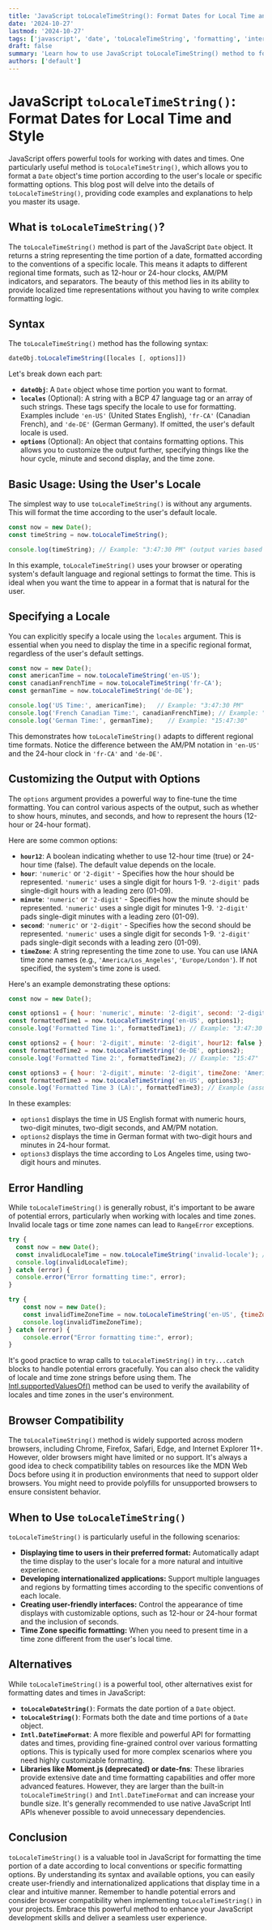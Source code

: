 ```yaml
---
title: 'JavaScript toLocaleTimeString(): Format Dates for Local Time and Style'
date: '2024-10-27'
lastmod: '2024-10-27'
tags: ['javascript', 'date', 'toLocaleTimeString', 'formatting', 'internationalization', 'i18n', 'time format']
draft: false
summary: 'Learn how to use JavaScript toLocaleTimeString() method to format dates and times according to the user locale or specified options. Discover practical examples for customizing time display in various formats.'
authors: ['default']
---
```


# JavaScript `toLocaleTimeString()`: Format Dates for Local Time and Style

JavaScript offers powerful tools for working with dates and times. One particularly useful method is `toLocaleTimeString()`, which allows you to format a `Date` object's time portion according to the user's locale or specific formatting options. This blog post will delve into the details of `toLocaleTimeString()`, providing code examples and explanations to help you master its usage.

## What is `toLocaleTimeString()`?

The `toLocaleTimeString()` method is part of the JavaScript `Date` object. It returns a string representing the time portion of a date, formatted according to the conventions of a specific locale.  This means it adapts to different regional time formats, such as 12-hour or 24-hour clocks, AM/PM indicators, and separators.  The beauty of this method lies in its ability to provide localized time representations without you having to write complex formatting logic.

## Syntax

The `toLocaleTimeString()` method has the following syntax:

```javascript
dateObj.toLocaleTimeString([locales [, options]])
```

Let's break down each part:

*   **`dateObj`**:  A `Date` object whose time portion you want to format.
*   **`locales`** (Optional):  A string with a BCP 47 language tag or an array of such strings. These tags specify the locale to use for formatting. Examples include `'en-US'` (United States English), `'fr-CA'` (Canadian French), and `'de-DE'` (German Germany). If omitted, the user's default locale is used.
*   **`options`** (Optional):  An object that contains formatting options. This allows you to customize the output further, specifying things like the hour cycle, minute and second display, and the time zone.

## Basic Usage: Using the User's Locale

The simplest way to use `toLocaleTimeString()` is without any arguments.  This will format the time according to the user's default locale.

```javascript
const now = new Date();
const timeString = now.toLocaleTimeString();

console.log(timeString); // Example: "3:47:30 PM" (output varies based on your locale)
```

In this example, `toLocaleTimeString()` uses your browser or operating system's default language and regional settings to format the time. This is ideal when you want the time to appear in a format that is natural for the user.

## Specifying a Locale

You can explicitly specify a locale using the `locales` argument. This is essential when you need to display the time in a specific regional format, regardless of the user's default settings.

```javascript
const now = new Date();
const americanTime = now.toLocaleTimeString('en-US');
const canadianFrenchTime = now.toLocaleTimeString('fr-CA');
const germanTime = now.toLocaleTimeString('de-DE');

console.log('US Time:', americanTime);   // Example: "3:47:30 PM"
console.log('French Canadian Time:', canadianFrenchTime); // Example: "15:47:30"
console.log('German Time:', germanTime);    // Example: "15:47:30"
```

This demonstrates how `toLocaleTimeString()` adapts to different regional time formats.  Notice the difference between the AM/PM notation in `'en-US'` and the 24-hour clock in `'fr-CA'` and `'de-DE'`.

## Customizing the Output with Options

The `options` argument provides a powerful way to fine-tune the time formatting. You can control various aspects of the output, such as whether to show hours, minutes, and seconds, and how to represent the hours (12-hour or 24-hour format).

Here are some common options:

*   **`hour12`**:  A boolean indicating whether to use 12-hour time (true) or 24-hour time (false). The default value depends on the locale.
*   **`hour`**: `'numeric'` or `'2-digit'` - Specifies how the hour should be represented. `'numeric'` uses a single digit for hours 1-9. `'2-digit'` pads single-digit hours with a leading zero (01-09).
*   **`minute`**: `'numeric'` or `'2-digit'` - Specifies how the minute should be represented. `'numeric'` uses a single digit for minutes 1-9. `'2-digit'` pads single-digit minutes with a leading zero (01-09).
*   **`second`**: `'numeric'` or `'2-digit'` - Specifies how the second should be represented. `'numeric'` uses a single digit for seconds 1-9. `'2-digit'` pads single-digit seconds with a leading zero (01-09).
*   **`timeZone`**:  A string representing the time zone to use. You can use IANA time zone names (e.g., `'America/Los_Angeles'`, `'Europe/London'`). If not specified, the system's time zone is used.

Here's an example demonstrating these options:

```javascript
const now = new Date();

const options1 = { hour: 'numeric', minute: '2-digit', second: '2-digit', hour12: true };
const formattedTime1 = now.toLocaleTimeString('en-US', options1);
console.log('Formatted Time 1:', formattedTime1); // Example: "3:47:30 PM"

const options2 = { hour: '2-digit', minute: '2-digit', hour12: false };
const formattedTime2 = now.toLocaleTimeString('de-DE', options2);
console.log('Formatted Time 2:', formattedTime2); // Example: "15:47"

const options3 = { hour: '2-digit', minute: '2-digit', timeZone: 'America/Los_Angeles' };
const formattedTime3 = now.toLocaleTimeString('en-US', options3);
console.log('Formatted Time 3 (LA):', formattedTime3); // Example (assuming current time): "12:47" (in Los Angeles Time)
```

In these examples:

*   `options1` displays the time in US English format with numeric hours, two-digit minutes, two-digit seconds, and AM/PM notation.
*   `options2` displays the time in German format with two-digit hours and minutes in 24-hour format.
*   `options3` displays the time according to Los Angeles time, using two-digit hours and minutes.

## Error Handling

While `toLocaleTimeString()` is generally robust, it's important to be aware of potential errors, particularly when working with locales and time zones.  Invalid locale tags or time zone names can lead to `RangeError` exceptions.

```javascript
try {
  const now = new Date();
  const invalidLocaleTime = now.toLocaleTimeString('invalid-locale'); // This will throw an error.
  console.log(invalidLocaleTime);
} catch (error) {
  console.error("Error formatting time:", error);
}

try {
    const now = new Date();
    const invalidTimeZoneTime = now.toLocaleTimeString('en-US', {timeZone: 'Invalid/Timezone'}); // This will throw an error
    console.log(invalidTimeZoneTime);
} catch (error) {
    console.error("Error formatting time:", error);
}
```

It's good practice to wrap calls to `toLocaleTimeString()` in `try...catch` blocks to handle potential errors gracefully.  You can also check the validity of locale and time zone strings before using them. The [Intl.supportedValuesOf()](https://developer.mozilla.org/en-US/docs/Web/JavaScript/Reference/Global_Objects/Intl/supportedValuesOf) method can be used to verify the availability of locales and time zones in the user's environment.

## Browser Compatibility

The `toLocaleTimeString()` method is widely supported across modern browsers, including Chrome, Firefox, Safari, Edge, and Internet Explorer 11+.  However, older browsers might have limited or no support. It's always a good idea to check compatibility tables on resources like the MDN Web Docs before using it in production environments that need to support older browsers.  You might need to provide polyfills for unsupported browsers to ensure consistent behavior.

## When to Use `toLocaleTimeString()`

`toLocaleTimeString()` is particularly useful in the following scenarios:

*   **Displaying time to users in their preferred format:**  Automatically adapt the time display to the user's locale for a more natural and intuitive experience.
*   **Developing internationalized applications:**  Support multiple languages and regions by formatting times according to the specific conventions of each locale.
*   **Creating user-friendly interfaces:**  Control the appearance of time displays with customizable options, such as 12-hour or 24-hour format and the inclusion of seconds.
*   **Time Zone specific formatting:**  When you need to present time in a time zone different from the user's local time.

## Alternatives

While `toLocaleTimeString()` is a powerful tool, other alternatives exist for formatting dates and times in JavaScript:

*   **`toLocaleDateString()`**:  Formats the date portion of a `Date` object.
*   **`toLocaleString()`**:  Formats both the date and time portions of a `Date` object.
*   **`Intl.DateTimeFormat`**:  A more flexible and powerful API for formatting dates and times, providing fine-grained control over various formatting options. This is typically used for more complex scenarios where you need highly customizable formatting.
*   **Libraries like Moment.js (deprecated) or date-fns**: These libraries provide extensive date and time formatting capabilities and offer more advanced features.  However, they are larger than the built-in `toLocaleTimeString()` and `Intl.DateTimeFormat` and can increase your bundle size.  It's generally recommended to use native JavaScript Intl APIs whenever possible to avoid unnecessary dependencies.

## Conclusion

`toLocaleTimeString()` is a valuable tool in JavaScript for formatting the time portion of a date according to local conventions or specific formatting options. By understanding its syntax and available options, you can easily create user-friendly and internationalized applications that display time in a clear and intuitive manner. Remember to handle potential errors and consider browser compatibility when implementing `toLocaleTimeString()` in your projects. Embrace this powerful method to enhance your JavaScript development skills and deliver a seamless user experience.